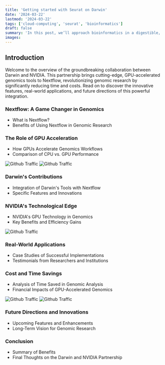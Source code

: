 ```yaml
---
title: 'Getting started with Seurat on Darwin'
date: '2024-03-22'
lastmod: '2024-03-22'
tags: ['cloud-computing', 'seurat', 'bioinformatics']
draft: false
summary: 'In this post, we’ll approach bioinformatics in a digestible, beginner-friendly manner, focusing on the why and how by what I believe to be the best way to learn: reproducing data from existing papers.'
images:
---
```



## Introduction

Welcome to the overview of the groundbreaking collaboration between Darwin and NVIDIA. This partnership brings cutting-edge, GPU-accelerated genomics tools to Nextflow, revolutionizing genomic research by significantly reducing time and costs. Read on to discover the innovative features, real-world applications, and future directions of this powerful integration.

### Nextflow: A Game Changer in Genomics
- What is Nextflow?
- Benefits of Using Nextflow in Genomic Research

### The Role of GPU Acceleration
- How GPUs Accelerate Genomics Workflows
- Comparison of CPU vs. GPU Performance

![Github Traffic](/static/images/github-traffic.png)
![Github Traffic](/static/images/github-traffic.png)

### Darwin's Contributions
- Integration of Darwin's Tools with Nextflow
- Specific Features and Innovations

### NVIDIA's Technological Edge
- NVIDIA's GPU Technology in Genomics
- Key Benefits and Efficiency Gains

![Github Traffic](/static/images/github-traffic.png)

### Real-World Applications
- Case Studies of Successful Implementations
- Testimonials from Researchers and Institutions

### Cost and Time Savings
- Analysis of Time Saved in Genomic Analysis
- Financial Impacts of GPU-Accelerated Genomics

![Github Traffic](/static/images/github-traffic.png)
![Github Traffic](/static/images/github-traffic.png)

### Future Directions and Innovations
- Upcoming Features and Enhancements
- Long-Term Vision for Genomic Research

### Conclusion
- Summary of Benefits
- Final Thoughts on the Darwin and NVIDIA Partnership
